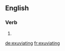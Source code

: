 ==English==

===Verb===
{{head|en|present participle}}

# {{present participle of|exuviate|lang=en}}

[[de:exuviating]]
[[fr:exuviating]]
